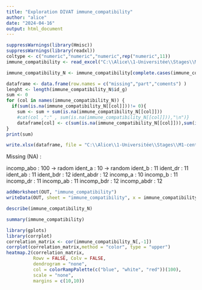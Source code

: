 ---
title: "Exploration DIVAT immune_compatibility"
author: "alice"
date: "2024-04-16"
output: html_document
---

```{r warning=FALSE}
suppressWarnings(library(Hmisc))
suppressWarnings(library(readxl))
coltype <- c("numeric","numeric","numeric",rep("numeric",11))
immune_compatibility <- read_excel("C:\\Alice\\1-Universitée\\Stages\\M1-centrale\\DATAS\\ALICE_DATAS\\ALL_VARIABLES_KiTGENIE2024.xlsx", sheet = "immune_compatibility",na = "NA",col_types = coltype)
```


```{r}
immune_compatibility_N <- immune_compatibility[complete.cases(immune_compatibility$id_g),]
```

```{r}
dataframe <- data.frame(row.names = c("missing","part","coments") )
lenght <- length(immune_compatibility_N$id_g)
sum <- 0
for (col in names(immune_compatibility_N)) {
  if(sum(is.na(immune_compatibility_N[[col]]))!= 0){
    sum <- sum + sum(is.na(immune_compatibility_N[[col]]))
    #cat(col ,":" , sum(is.na(immune_compatibility_N[[col]])),"\n")}
    dataframe[col] <- c(sum(is.na(immune_compatibility_N[[col]])),sum(is.na(immune_compatibility_N[[col]]))/lenght,"random")}
}
print(sum)
```

```{r}
write.xlsx(dataframe, file = "C:\\Alice\\1-Universitée\\Stages\\M1-centrale\\DATAS\\Describe\\explore\\explore_NA.xlsx",sheetName = "immune_compatibility", append = TRUE)
```
Missing (NA) :

incomp_abo : 100 -> radom
ident_a : 10 -> random 
ident_b : 11 
ident_dr : 11 
ident_ab : 11 
ident_bdr : 12 
ident_abdr : 12 
incomp_a : 10 
incomp_b : 11 
incomp_dr : 11 
incomp_ab : 11 
incomp_bdr : 12 
incomp_abdr : 12 

```{r}
addWorksheet(OUT, "immune_compatibility")
writeData(OUT, sheet = "immune_compatibility", x = immune_compatibility_N,keepNA = TRUE)
```



```{r}
describe(immune_compatibility_N)
```

```{r}
summary(immune_compatibility)
```

```{r warning=FALSE}
library(gplots)
library(corrplot)
correlation_matrix <- cor(immune_compatibility_N[,-1])
corrplot(correlation_matrix,method = "color", type = "upper")
heatmap.2(correlation_matrix,
          Rowv = FALSE, Colv = FALSE,
          dendrogram = "none",
          col = colorRampPalette(c("blue", "white", "red"))(100),
          scale = "none",
          margins = c(10,10))
```
